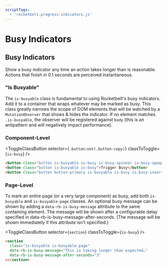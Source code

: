 ```yaml
---
scriptTags:
  - 'rocketbelt.progress-indicators.js'
---
```



# Busy Indicators

## Busy Indicators
Show a busy indicator any time an action takes longer than is reasonable.
Actions that finish in 0.1 seconds are perceived instantaneous.

### "Is Busyable"
The `is-busyable` class is fundamental to using Rocketbelt's busy indicators.
Add it to a container that wraps whatever may be marked as busy. This class
greatly narrows the scope of DOM elements that will be watched by a
`MutationObserver` that shows & hides the indicator. If no element matches
`.is-busyable`, the observer will be registered against `body` (this is an
antipattern and will negatively impact performance).

### Component-Level
<ToggleClassButton selector={`.button:not(.button-copy)`} classToToggle={`is-busy`} />

```html
<button class="button is-busyable is-busy is-busy-spinner is-busy-opaque">Trigger Busy</button>
<button class="button is-busyable is-busy">Trigger Busy</button>
<button class="button button-primary is-busyable is-busy is-busy-inverted">Trigger Busy</button>
```

### Page-Level
To mark an entire page (or a very large component) as busy, add both
`is-busyable` and `is-busyable-page` classes. An optional busy message can be
shown by adding a `data-rb-is-busy-message` attribute to the same containing
element. The message will be shown after a configurable delay specified in
data-rb-is-busy-message-after-seconds. (The message will be shown immediately
if this attribute isn't specified.)

<ToggleClassButton selector={`section`} classToToggle={`is-busy`} />

```html
<section
  class="is-busyable is-busyable-page"
  data-rb-is-busy-message="This is taking longer than expected…"
  data-rb-is-busy-message-after-seconds="3"
></section>
```
